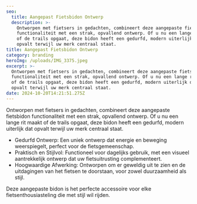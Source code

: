 ```yaml
---
seo:
  title: Aangepast Fietsbidon Ontwerp
  description: >-
    Ontworpen met fietsers in gedachten, combineert deze aangepaste fietsbidon
    functionaliteit met een strak, opvallend ontwerp. Of u nu een lange rit maakt
    of de trails opgaat, deze bidon heeft een gedurfd, modern uiterlijk dat
    opvalt terwijl uw merk centraal staat.
title: Aangepast Fietsbidon Ontwerp
category: branding
heroImg: /uploads/IMG_3375.jpeg
excerpt: >-
  Ontworpen met fietsers in gedachten, combineert deze aangepaste fietsbidon
  functionaliteit met een strak, opvallend ontwerp. Of u nu een lange rit maakt
  of de trails opgaat, deze bidon heeft een gedurfd, modern uiterlijk dat
  opvalt terwijl uw merk centraal staat.
date: 2024-10-20T14:21:51.275Z
---
```


Ontworpen met fietsers in gedachten, combineert deze aangepaste fietsbidon functionaliteit met een strak, opvallend ontwerp. Of u nu een lange rit maakt of de trails opgaat, deze bidon heeft een gedurfd, modern uiterlijk dat opvalt terwijl uw merk centraal staat.

- Gedurfd Ontwerp: Een uniek ontwerp dat energie en beweging weerspiegelt, perfect voor de fietsgemeenschap.
- Praktisch en Stijlvol: Functioneel voor dagelijks gebruik, met een visueel aantrekkelijk ontwerp dat uw fietsuitrusting complementeert.
- Hoogwaardige Afwerking: Ontworpen om er geweldig uit te zien en de uitdagingen van het fietsen te doorstaan, voor zowel duurzaamheid als stijl.

Deze aangepaste bidon is het perfecte accessoire voor elke fietsenthousiasteling die met stijl wil rijden.
